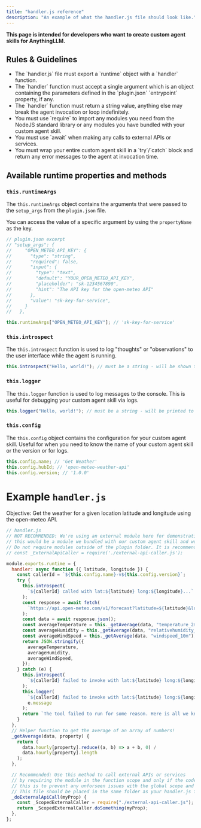 ```yaml
---
title: "handler.js reference"
description: "An example of what the handler.js file should look like."
---
```


**This page is intended for developers who want to create custom agent skills for AnythingLLM.**

## Rules & Guidelines

<ul className="nx-list-disc nx-list-inside nx-flex nx-flex-col nx-gap-2 nx-mt-2">
  <li>
    The `handler.js` file must export a `runtime` object with a `handler`
    function.
  </li>
  <li>
    The `handler` function must accept a single argument which is an object
    containing the parameters defined in the `plugin.json` `entrypoint`
    property, if any.
  </li>
  <li>
    The `handler` function must return a string value, anything else may break
    the agent invocation or loop indefinitely.
  </li>
  <li>
    You must use `require` to import any modules you need from the NodeJS
    standard library or any modules you have bundled with your custom agent
    skill.
  </li>
  <li>
    You must use `await` when making any calls to external APIs or services.
  </li>
  <li>
    You must wrap your entire custom agent skill in a `try`/`catch` block and
    return any error messages to the agent at invocation time.
  </li>
</ul>

## Available runtime properties and methods

### `this.runtimeArgs`

The `this.runtimeArgs` object contains the arguments that were passed to the `setup_args` from the `plugin.json` file.

You can access the value of a specific argument by using the `propertyName` as the key.

```js
// plugin.json excerpt
// "setup_args": {
//     "OPEN_METEO_API_KEY": {
//       "type": "string",
//       "required": false,
//       "input": {
//         "type": "text",
//         "default": "YOUR_OPEN_METEO_API_KEY",
//         "placeholder": "sk-1234567890",
//         "hint": "The API key for the open-meteo API"
//       },
//       "value": "sk-key-for-service",
//     }
//   },

this.runtimeArgs["OPEN_METEO_API_KEY"]; // 'sk-key-for-service'
```

### `this.introspect`

The `this.introspect` function is used to log "thoughts" or "observations" to the user interface while the agent is running.

```js
this.introspect("Hello, world!"); // must be a string - will be shown to user
```

### `this.logger`

The `this.logger` function is used to log messages to the console. This is useful for debugging your custom agent skill via logs.

```js
this.logger("Hello, world!"); // must be a string - will be printed to console while the agent is running
```

### `this.config`

The `this.config` object contains the configuration for your custom agent skill. Useful for when you need to know the name of your custom agent skill or the version or for logs.

```js
this.config.name; // 'Get Weather'
this.config.hubId; // 'open-meteo-weather-api'
this.config.version; // '1.0.0'
```

# Example `handler.js`

Objective: Get the weather for a given location latitude and longitude using the open-meteo API.

```js
// handler.js
// NOT RECOMMENDED: We're using an external module here for demonstration purposes
// this would be a module we bundled with our custom agent skill and would be located in the same folder as our handler.js file
// Do not require modules outside of the plugin folder. It is recommended to use require within a function scope instead of the global scope.
// const _ExternalApiCaller = require('./external-api-caller.js');

module.exports.runtime = {
  handler: async function ({ latitude, longitude }) {
    const callerId = `${this.config.name}-v${this.config.version}`;
    try {
      this.introspect(
        `${callerId} called with lat:${latitude} long:${longitude}...`
      );
      const response = await fetch(
        `https://api.open-meteo.com/v1/forecast?latitude=${latitude}&longitude=${longitude}&current_weather=true&hourly=temperature_2m,relativehumidity_2m,windspeed_10m`
      );
      const data = await response.json();
      const averageTemperature = this._getAverage(data, "temperature_2m");
      const averageHumidity = this._getAverage(data, "relativehumidity_2m");
      const averageWindSpeed = this._getAverage(data, "windspeed_10m");
      return JSON.stringify({
        averageTemperature,
        averageHumidity,
        averageWindSpeed,
      });
    } catch (e) {
      this.introspect(
        `${callerId} failed to invoke with lat:${latitude} long:${longitude}. Reason: ${e.message}`
      );
      this.logger(
        `${callerId} failed to invoke with lat:${latitude} long:${longitude}`,
        e.message
      );
      return `The tool failed to run for some reason. Here is all we know ${e.message}`;
    }
  },
  // Helper function to get the average of an array of numbers!
  _getAverage(data, property) {
    return (
      data.hourly[property].reduce((a, b) => a + b, 0) /
      data.hourly[property].length
    );
  },

  // Recommended: Use this method to call external APIs or services
  // by requiring the module in the function scope and only if the code execution reaches that line
  // this is to prevent any unforseen issues with the global scope and module loading/unloading.
  // This file should be placed in the same folder as your handler.js file.
  _doExternalApiCall(myProp) {
    const _ScopedExternalCaller = require("./external-api-caller.js");
    return _ScopedExternalCaller.doSomething(myProp);
  },
};
```
